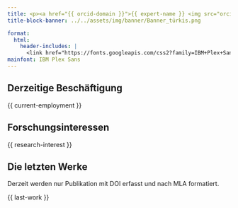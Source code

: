 ```yaml
---
title: <p><a href="{{ orcid-domain }}">{{ expert-name }} <img src="orcid.png" alt="orcid" width="32" height="32"></a></p>
title-block-banner: ../../assets/img/banner/Banner_türkis.png

format:
  html:
    header-includes: |
      <link href="https://fonts.googleapis.com/css2?family=IBM+Plex+Sans:ital,wght@0,100;0,200;0,300;0,400;0,500;0,600;0,700;1,100;1,200;1,300;1,400;1,500;1,600;1,700&display=swap" rel="stylesheet">
mainfont: IBM Plex Sans
---
```


## Derzeitige Beschäftigung

{{ current-employment }}

## Forschungsinteressen

{{ research-interest }}

## Die letzten Werke

::: {.callout-note}
Derzeit werden nur Publikation mit DOI erfasst und nach MLA formatiert.
:::

{{ last-work }}